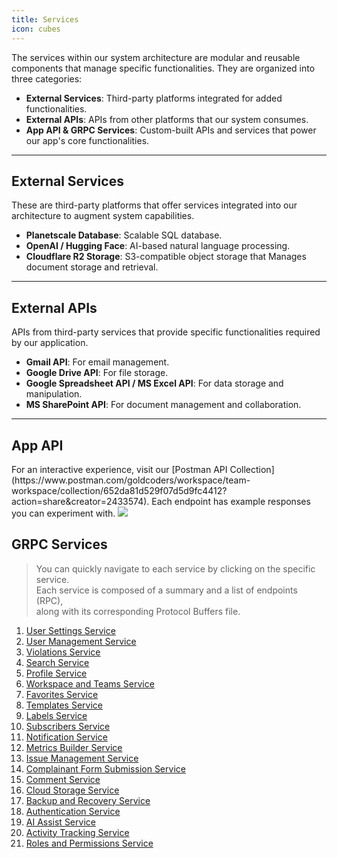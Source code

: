 ```yaml
---
title: Services
icon: cubes
---
```


The services within our system architecture are modular and reusable components that manage specific functionalities. They are organized into three categories:

- **External Services**: Third-party platforms integrated for added functionalities.
- **External APIs**: APIs from other platforms that our system consumes.
- **App API & GRPC Services**: Custom-built APIs and services that power our app's core functionalities.

---

## External Services

These are third-party platforms that offer services integrated into our architecture to augment system capabilities.

- **Planetscale Database**: Scalable SQL database.
- **OpenAI / Hugging Face**: AI-based natural language processing.
- **Cloudflare R2 Storage**: S3-compatible object storage that Manages document storage and retrieval.

---

## External APIs

APIs from third-party services that provide specific functionalities required by our application.

- **Gmail API**: For email management.
- **Google Drive API**: For file storage.
- **Google Spreadsheet API / MS Excel API**: For data storage and manipulation.
- **MS SharePoint API**: For document management and collaboration.

---

## App API

<Card title="API Playground" icon="link" href="https://www.postman.com/goldcoders/workspace/team-workspace/collection/652da81d529f07d5d9fc4412?action=share&creator=2433574">
For an interactive experience, visit our [Postman API Collection](https://www.postman.com/goldcoders/workspace/team-workspace/collection/652da81d529f07d5d9fc4412?action=share&creator=2433574). Each endpoint has example responses you can experiment with.
</Card>

<Frame>
<img
 noZoom
  src="/images/postman.png"
/>
</Frame>

## GRPC Services

> You can quickly navigate to each service by clicking on the specific service. <br/>
> Each service is composed of a summary and a list of endpoints (RPC), <br/>
> along with its corresponding Protocol Buffers file.


1. [User Settings Service](./user-settings)
2. [User Management Service](./user-service)
3. [Violations Service](./violations)
4. [Search Service](./search)
5. [Profile Service](./profile-service)
6. [Workspace and Teams Service](./workspace_teams)
7. [Favorites Service](./favorites)
8. [Templates Service](./templates)
9. [Labels Service](./labels)
10. [Subscribers Service](./subscribers)
11. [Notification Service](./notification)
12. [Metrics Builder Service](./metrics-builder)
13. [Issue Management Service](./issue-management)
14. [Complainant Form Submission Service](./complainant-form-submission)
15. [Comment Service](./comment)
16. [Cloud Storage Service](./cloud_storage)
17. [Backup and Recovery Service](./backup-recovery)
18. [Authentication Service](./auth-service)
19. [AI Assist Service](./ai_assist)
20. [Activity Tracking Service](./activity_tracking)
21. [Roles and Permissions Service](./roles-and-permissions-service)

